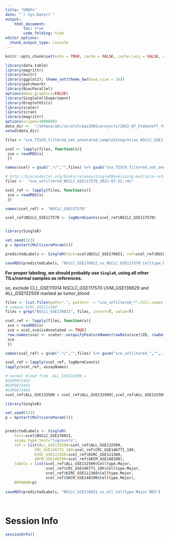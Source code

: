 ```yaml
---
title: "UMAPs"
date: "`r Sys.Date()`"
output:
    html_document:
        toc: true
        code_folding: hide
editor_options: 
  chunk_output_type: console
---
```


```r
knitr::opts_chunk$set(echo = TRUE, cache = FALSE, cache.lazy = FALSE, warning=FALSE, message=FALSE)
```

```r
library(data.table)
library(magrittr)
library(knitr)
library(ggplot2); theme_set(theme_bw(base_size = 16))
library(patchwork)
library(BiocParallel)
options(menu.graphics=FALSE)
library(SingleCellExperiment)
library(DropletUtils)
library(scater)
library(scran)
library(magrittr)
options(scipen=1000000)
data_dir <-  "/athena/abc/scratch/paz2005/projects/2022_07_klebanoff_fei_scRNAseq/unfiltered_sce/"
setwd(data_dir)
```

```r
files = "sce_TISCH_filtered_not_annotated_sampleIntegration_NSCLC_GSE176021_2022-07-26.rds"

scel <- lapply(files, function(x){ 
 sce = readRDS(x)
 }) 

names(scel) = gsub(".*/","",files) %>% gsub("sce_TISCH_filtered_not_annotated_sampleIntegration_","",.) %>% gsub("_2022-07-26.rds","",.)

# http://bioconductor.org/books/release/SingleRBook/using-multiple-references.html
files <-  "sce_unfiltered_NSCLC_GSE117570_2022-07-22.rds"

scel_ref <- lapply(files, function(x){ 
 sce = readRDS(x)
 }) 

names(scel_ref) =  "NSCLC_GSE117570"

scel_ref$NSCLC_GSE117570 <- logNormCounts(scel_ref$NSCLC_GSE117570) 


library(SingleR)

set.seed(123)
p = bpstart(MulticoreParam(6))

predictedLabels <- SingleR(test=scel$NSCLC_GSE176021, ref=scel_ref$NSCLC_GSE117570, labels=scel_ref$NSCLC_GSE117570$Celltype.Major, BPPARAM=p)

saveRDS(predictedLabels, "NSCLC_GSE176021_vs_NSCLC_GSE117570_Celltype.Major.RDS")								
```


**For proper labeling, we should probably use `SingleR`, using all other TILs/normal samples as references.**

so, exclude 
CLL_GSE111014
NSCLC_GSE117570
UVM_GSE139829
and ALL_GSE132509 marked as tumor_blood


```r
files <- list.files(path=".", pattern  = "sce_unfiltered_*",full.names = TRUE)
# remove KIRC_GSE111360
files = grep("NSCLC_GSE176021", files, invert=T, value=T)

scel_ref <- lapply(files, function(x){ 
 sce = readRDS(x)
 sce = sce[,sce$isAnnotated == TRUE]
 row.names(sce) <- scater::uniquifyFeatureNames(rowData(sce)$ID, rowData(sce)$Symbol)
 sce
 }) 

names(scel_ref) = gsub(".*/","",files) %>% gsub("sce_unfiltered_","",.) %>% gsub("_2022-07-22.rds","",.) %>% gsub("_2022-08-30.rds","",.)

scel_ref = lapply(scel_ref, logNormCounts)
lapply(scel_ref, assayNames)

# normal blood from  ALL_GSE132509 = 
#GSM3872442
#GSM3872443
#GSM3872444
scel_ref$ALL_GSE132509 = scel_ref$ALL_GSE132509[,scel_ref$ALL_GSE132509$Accession %in% c("GSM3872442", "GSM3872443", "GSM3872444")]

library(SingleR)

set.seed(123)
p = bpstart(MulticoreParam(3))


predictedLabels <- SingleR(
    test=scel$NSCLC_GSE176021, 
    assay.type.test="logcounts", 
    ref = list(ALL_GSE132509=scel_ref$ALL_GSE132509, 
             CRC_GSE146771_10X=scel_ref$CRC_GSE146771_10X,
             KIRC_GSE111360=scel_ref$KIRC_GSE111360,
             SKCM_GSE148190=scel_ref$SKCM_GSE148190), 
    labels = list(scel_ref$ALL_GSE132509$Celltype.Major,
                  scel_ref$CRC_GSE146771_10X$Celltype.Major,
                  scel_ref$KIRC_GSE111360$Celltype.Major,
                  scel_ref$SKCM_GSE148190$Celltype.Major), 
    BPPARAM=p)
									
saveRDS(predictedLabels, "NSCLC_GSE176021_vs_all_Celltype.Major.RDS")							

	
```


# Session Info
```r
sessionInfo()
```


